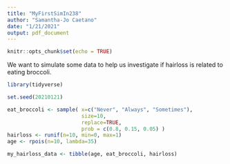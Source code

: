 ```yaml
---
title: "MyFirstSimIn238"
author: "Samantha-Jo Caetano"
date: "1/21/2021"
output: pdf_document
---
```


```r
knitr::opts_chunk$set(echo = TRUE)
```

We want to simulate some data to help us investigate if hairloss is related to eating broccoli.

```r

library(tidyverse)

set.seed(20210121)

eat_broccoli <- sample( x=c("Never", "Always", "Sometimes"), 
                        size=10,
                        replace=TRUE,
                        prob = c(0.8, 0.15, 0.05) )
hairloss <- runif(n=10, min=0, max=1)
age <- rpois(n=10, lambda=35)

my_hairloss_data <- tibble(age, eat_broccoli, hairloss)

```



